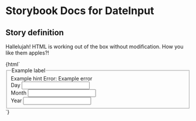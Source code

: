 

# Storybook Docs for DateInput

<Meta title="govtnz-import" />

## Story definition

Hallelujah! HTML is working out of the box without modification.
How you like them apples?!

<Preview>
  <Story name="DateInput" height="100px">
    {html`
      <div class="g-dateInput-form-group">
        <fieldset class="g-dateInput-fieldset" role="group">
          <legend class="g-dateInput-fieldset__legend">Example label</legend>
          <span class="g-dateInput-hint"> Example hint </span>
          <span class="g-dateInput-error-message">
            <span class="g-dateInput-visually-hidden">Error: </span> Example
            error
          </span>
          <div class="g-dateInput">
            <div class="g-dateInput__item">
              <div class="g-dateInput-form-group">
                <label class="g-dateInput-label g-dateInput__label">
                  Day
                </label>
                <input
                  class="g-dateInput-input g-dateInput__input g-dateInput-input--width-2"
                  maxlength="2"
                  name="example"
                  pattern="[0-9]*"
                  type="text"
                  autocomplete="example"
                />
              </div>
            </div>
            <div class="g-dateInput__item">
              <div class="g-dateInput-form-group">
                <label class="g-dateInput-label g-dateInput__label">
                  Month
                </label>
                <input
                  class="g-dateInput-input g-dateInput__input g-dateInput-input--width-2"
                  maxlength="2"
                  name="example"
                  pattern="[0-9]*"
                  type="text"
                  autocomplete="example"
                />
              </div>
            </div>
            <div class="g-dateInput__item">
              <div class="g-dateInput-form-group">
                <label class="g-dateInput-label g-dateInput__label">
                  Year
                </label>
                <input
                  class="g-dateInput-input g-dateInput__input g-dateInput-input--width-4"
                  maxlength="4"
                  name="example"
                  pattern="[0-9]*"
                  type="text"
                  autocomplete="example"
                />
              </div>
            </div>
          </div>
        </fieldset>
      </div>
    `}
  </Story>
</Preview>
